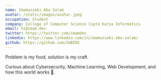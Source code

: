 ```yaml
---
name: Imamuzzaki Abu Salam
avatar: /static/images/avatar.jpeg
occupation: Student
company: College of Computer Science Cipta Karya Informatics
email: hi@imam.dev
twitter: https://twitter.com/imamdev_
linkedin: https://www.linkedin.com/in/imamuzzaki-abu-salam/
github: https://github.com/ImBIOS
---
```


Problem is my food, solution is my craft.

Curious about Cybersecurity, Machine Learning, Web Development, and how this world works 🤔.